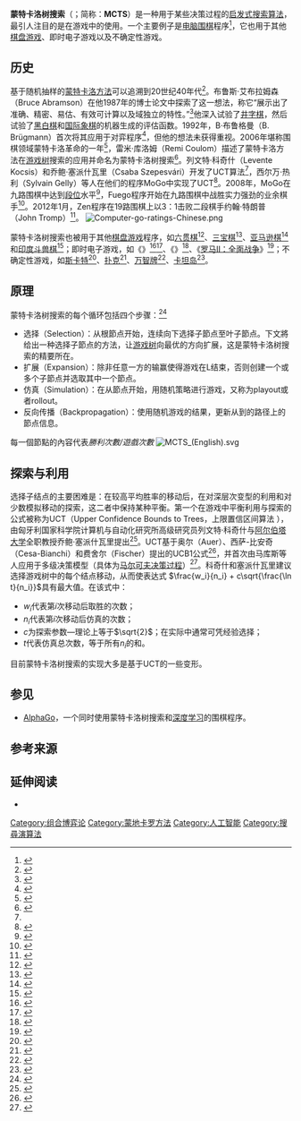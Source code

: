 {{noteTA
|T=zh-hans:蒙特卡洛树搜索; zh-hant:蒙地卡羅樹搜尋;
|1=zh-hans:蒙特卡洛; zh-hant:蒙地卡羅;
|G1=IT
|G2=Math
|G3=Games
}}
'''蒙特卡洛树搜索'''（{{lang-en|Monte Carlo tree search}}；简称：'''MCTS'''）是一种用于某些决策过程的[[启发式搜索|启发式]][[搜索算法|搜索算法]]，最引人注目的是在游戏中的使用。一个主要例子是[[电脑围棋|电脑围棋]]程序<ref>{{cite web|url=http://www.mcts.ai/?q=mcts|title=MCTS.ai: Everything Monte Carlo Tree Search|accessdate=2012-02-19|archive-date=2018-11-27|archive-url=https://web.archive.org/web/20181127064909/http://mcts.ai/?q=mcts|dead-url=no}}</ref>，它也用于其他[[棋盘游戏|棋盘游戏]]、即时电子游戏以及不确定性游戏。

== 历史 ==
基于随机抽样的[[蒙特卡洛方法|蒙特卡洛方法]]可以追溯到20世纪40年代<ref>{{cite journal |last1=Nicholas |first1=Metropolis |last2=Stanislaw |first2=Ulam |title=The monte carlo method |url=https://archive.org/details/sim_journal-of-the-american-statistical-association_1949-09_44_247/page/335 |journal=Journal of the American statistical association |date=1949 |volume=44 |page=335-341}}</ref>。布鲁斯·艾布拉姆森（Bruce Abramson）在他1987年的博士论文中探索了这一想法，称它“展示出了准确、精密、易估、有效可计算以及域独立的特性。”<ref name=Abramson>{{cite book|last=Abramson|first=Bruce|title=The Expected-Outcome Model of Two-Player Games|publisher=Technical report, Department of Computer Science, Columbia University|year=1987|url=http://academiccommons.columbia.edu/download/fedora_content/download/ac:142327/CONTENT/CUCS-315-87.pdf|accessdate=23 December 2013|archive-date=2016-10-27|archive-url=https://web.archive.org/web/20161027040145/http://academiccommons.columbia.edu/download/fedora_content/download/ac:142327/CONTENT/CUCS-315-87.pdf|dead-url=no}}</ref>他深入试验了[[井字棋|井字棋]]，然后试验了[[黑白棋|黑白棋]]和[[国际象棋|国际象棋]]的机器生成的评估函数。1992年，B·布鲁格曼（B. Brügmann）首次将其应用于对弈程序<ref name="Bruegmann">{{cite book|url=http://www.ideanest.com/vegos/MonteCarloGo.pdf|title=Monte Carlo Go|last=Brügmann|first=Bernd|publisher=Technical report, Department of Physics, Syracuse University|year=1993|access-date=2016-03-15|archive-date=2021-04-14|archive-url=https://web.archive.org/web/20210414125720/http://www.ideanest.com/vegos/MonteCarloGo.pdf|dead-url=no}}</ref>，但他的想法未获得重视。2006年堪称围棋领域蒙特卡洛革命的一年<ref>{{cite book|author=Rémi Coulom|chapter=The Monte-Carlo Revolution in Go|title=Japanese-French Frontiers of Science Symposium|year=2008|url=http://remi.coulom.free.fr/JFFoS/JFFoS.pdf|access-date=2016-03-15|archive-date=2015-02-18|archive-url=https://web.archive.org/web/20150218143518/http://remi.coulom.free.fr/JFFoS/JFFoS.pdf|dead-url=no}}</ref>，雷米·库洛姆（Remi Coulom）描述了蒙特卡洛方法在[[博弈树|游戏树]]搜索的应用并命名为蒙特卡洛树搜索<ref>{{cite book|author=Rémi Coulom|chapter=Efficient Selectivity and Backup Operators in Monte-Carlo Tree Search|pages=72–83|others=H. Jaap van den Herik, Paolo Ciancarini, H. H. L. M. Donkers (eds.)|title=Computers and Games, 5th International Conference, CG 2006, Turin, Italy, May 29–31, 2006. Revised Papers|publisher=Springer|year=2007|isbn=978-3-540-75537-1|url=http://citeseerx.ist.psu.edu/viewdoc/summary?doi=10.1.1.81.6817|doi=|access-date=2016-03-15|archive-date=2021-04-14|archive-url=https://web.archive.org/web/20210414124235/https://citeseerx.ist.psu.edu/viewdoc/summary?doi=10.1.1.81.6817|dead-url=no}}</ref>。列文特·科奇什（Levente Kocsis）和乔鲍·塞派什瓦里（Csaba Szepesvári）开发了UCT算法<ref name="Kocsis-Szepesvari"/>，西尔万·热利（Sylvain Gelly）等人在他们的程序MoGo中实现了UCT<ref name="Gelly-et-al">{{cite book|author=Sylvain Gelly, Yizao Wang, Rémi Munos, Olivier Teytaud|title=Modification of UCT with Patterns in Monte-Carlo Go|date=November 2006|publisher=Technical report, INRIA|url=http://hal.inria.fr/docs/00/11/72/66/PDF/MoGoReport.pdf|access-date=2016-03-15|archive-date=2014-07-30|archive-url=https://web.archive.org/web/20140730050628/http://hal.inria.fr/docs/00/11/72/66/PDF/MoGoReport.pdf|dead-url=no}}</ref>。2008年，MoGo在九路围棋中达到[[段级位制|段位]]水平<ref>{{cite journal|author=Chang-Shing Lee, Mei-Hui Wang, Guillaume Chaslot, Jean-Baptiste Hoock, Arpad Rimmel, Olivier Teytaud, Shang-Rong Tsai, Shun-Chin Hsu, Tzung-Pei Hong|title=The Computational Intelligence of MoGo Revealed in Taiwan’s Computer Go Tournaments|journal=IEEE Transactions on Computational Intelligence and AI in Games|pages=73–89|volume=1|issue=1|year=2009|url=http://hal.inria.fr/docs/00/36/97/86/PDF/TCIAIG-2008-0010_Accepted_.pdf|doi=10.1109/tciaig.2009.2018703|access-date=2016-03-15|archive-date=2013-09-26|archive-url=https://web.archive.org/web/20130926031115/http://hal.inria.fr/docs/00/36/97/86/PDF/TCIAIG-2008-0010_Accepted_.pdf|dead-url=no}}</ref>，Fuego程序开始在九路围棋中战胜实力强劲的业余棋手<ref>{{cite book|author=Markus Enzenberger, Martin Mūller|title=Fuego – An Open-Source Framework for Board Games and Go Engine Based on Monte Carlo Tree Search|publisher=Technical report, University of Alberta|year=2008|url=https://www.cs.ualberta.ca/system/files/tech_report/2009/TR09-08_0.pdf|deadurl=yes|archiveurl=https://web.archive.org/web/20120529220112/https://www.cs.ualberta.ca/system/files/tech_report/2009/TR09-08_0.pdf|archivedate=2012-05-29}}</ref>。2012年1月，Zen程序在19路围棋上以3：1击败二段棋手约翰·特朗普（John Tromp）<ref>{{cite web|url=http://dcook.org/gobet/|title=The Shodan Go Bet|accessdate=2012-05-02|archive-date=2021-04-14|archive-url=https://web.archive.org/web/20210414124239/http://dcook.org/gobet/|dead-url=no}}</ref>。
[[File:Computer-go-ratings-Chinese.png|frame]]

蒙特卡洛树搜索也被用于其他[[棋盘游戏|棋盘游戏]]程序，如[[六貫棋|六贯棋]]<ref>{{cite journal|author=Broderick Arneson, Ryan Hayward, Philip Henderson|title=MoHex Wins Hex Tournament|journal=ICGA Journal|volume=32|issue=2|pages=114–116|date=June 2009|url=http://webdocs.cs.ualberta.ca/~hayward/papers/rptPamplona.pdf|access-date=2016-03-15|archive-date=2021-04-16|archive-url=https://web.archive.org/web/20210416092530/http://webdocs.cs.ualberta.ca/~hayward/papers/rptPamplona.pdf|dead-url=no}}</ref>、[[三寶棋|三宝棋]]<ref>{{cite book|author=Timo Ewalds|title=Playing and Solving Havannah|publisher=Master's thesis, University of Alberta|year=2011|url=http://havannah.ewalds.ca/static/thesis.pdf|access-date=2016-03-15|archive-date=2016-03-04|archive-url=https://web.archive.org/web/20160304051450/http://havannah.ewalds.ca/static/thesis.pdf|dead-url=no}}</ref>、[[亞馬遜棋|亚马逊棋]]<ref>{{cite book|author=Richard J. Lorentz|chapter=Amazons Discover Monte-Carlo|pages=13–24|others=H. Jaap van den Herik, Xinhe Xu, Zongmin Ma, Mark H. M. Winands (eds.)|title=Computers and Games, 6th International Conference, CG 2008, Beijing, China, September 29 – October 1, 2008. Proceedings|publisher=Springer|year=2008|isbn=978-3-540-87607-6}}</ref>和[[印度鬥獸棋|印度斗兽棋]]<ref>{{cite book|author=Tomáš Kozelek|title=Methods of MCTS and the game Arimaa|publisher=Master's thesis, Charles University in Prague|year=2009|url=http://arimaa.com/arimaa/papers/TomasKozelekThesis/mt.pdf|access-date=2016-03-15|archive-date=2021-04-16|archive-url=https://web.archive.org/web/20210416092715/http://arimaa.com/arimaa/papers/TomasKozelekThesis/mt.pdf|dead-url=no}}</ref>；即时电子游戏，如《{{Le|吃豆小姐|Ms. Pac-Man}}》<ref>{{cite journal|author=Xiaocong Gan, Yun Bao, Zhangang Han|title=Real-Time Search Method in Nondeterministic Game – Ms. Pac-Man|pages=209–222|journal=ICGA Journal|volume=34|issue=4|date=December 2011}}</ref><ref>{{cite journal|author=Tom Pepels, Mark H. M. Winands, Marc Lanctot|title=Real-Time Monte Carlo Tree Search in Ms Pac-Man|pages=245–257|journal=IEEE Transactions on Computational Intelligence and AI in Games|volume=6|issue=3|date=September 2014|url=http://ieeexplore.ieee.org/xpl/articleDetails.jsp?arnumber=6731713|doi=10.1109/tciaig.2013.2291577|access-date=2016-03-15|archive-date=2015-09-09|archive-url=https://web.archive.org/web/20150909222510/http://ieeexplore.ieee.org/xpl/articleDetails.jsp?arnumber=6731713|dead-url=no}}</ref>、《{{Le|神鬼寓言:传奇|Fable Legends}}》<ref>{{cite web|url=http://events.nucl.ai/track/decisions/#tactical-planning-and-real-time-mcts-in-fable-legends|title=Tactical Planning and Real-time MCTS in Fable Legends|accessdate=2015-08-27|archive-url=https://web.archive.org/web/20150821022336/http://events.nucl.ai/track/decisions/#tactical-planning-and-real-time-mcts-in-fable-legends|archive-date=2015-08-21|dead-url=yes}}</ref>、《[[羅馬II：全軍破敵|罗马II：全面战争]]》<ref>{{cite web|url=http://aigamedev.com/open/coverage/mcts-rome-ii/|title=Monte-Carlo Tree Search in TOTAL WAR: ROME II's Campaign AI|accessdate=2014-08-13|archive-url=https://web.archive.org/web/20170313041719/http://aigamedev.com/open/coverage/mcts-rome-ii/|archive-date=2017-03-13|dead-url=yes}}</ref>；不确定性游戏，如[[斯卡特|斯卡特]]<ref>{{cite book|author=Michael Buro, Jeffrey Richard Long, Timothy Furtak, Nathan R. Sturtevant|chapter=Improving State Evaluation, Inference, and Search in Trick-Based Card Games|pages=1407–1413|others=Craig Boutilier (ed.)|title=IJCAI 2009, Proceedings of the 21st International Joint Conference on Artificial Intelligence, Pasadena, California, USA, July 11–17, 2009|year=2009|url=http://citeseerx.ist.psu.edu/viewdoc/summary?doi=10.1.1.150.3077|doi=|access-date=2016-03-15|archive-date=2021-04-14|archive-url=https://web.archive.org/web/20210414124404/https://citeseerx.ist.psu.edu/viewdoc/summary?doi=10.1.1.150.3077|dead-url=no}}</ref>、[[撲克|扑克]]<ref>{{cite journal|author=Jonathan Rubin, Ian Watson|title=Computer poker: A review|journal=Artificial Intelligence|volume=175|issue=5–6|date=April 2011|doi=10.1016/j.artint.2010.12.005|url=http://www.cs.auckland.ac.nz/~jrub001/files/CPReviewPreprintAIJ.pdf|pages=958–987|deadurl=yes|archiveurl=https://web.archive.org/web/20131001185632/http://www.cs.auckland.ac.nz/~jrub001/files/CPReviewPreprintAIJ.pdf|archivedate=2013-10-01}}</ref>、[[万智牌|万智牌]]<ref>{{cite book|author=C.D. Ward, P.I. Cowling|chapter=Monte Carlo Search Applied to Card Selection in Magic: The Gathering|title=CIG'09 Proceedings of the 5th international conference on Computational Intelligence and Games|publisher=IEEE Press|year=2009|url=http://scim.brad.ac.uk/staff/pdf/picowlin/CIG2009.pdf|deadurl=yes|archiveurl=https://web.archive.org/web/20160528074031/http://scim.brad.ac.uk/staff/pdf/picowlin/CIG2009.pdf|archivedate=2016-05-28}}</ref>、[[卡坦岛|卡坦岛]]<ref>{{cite book|author=István Szita, Guillaume Chaslot, Pieter Spronck|chapter=Monte-Carlo Tree Search in Settlers of Catan|pages=21–32|others=H. Jaap van den Herik, Pieter Spronck (eds.)|title=Advances in Computer Games, 12th International Conference, ACG 2009, Pamplona, Spain, May 11–13, 2009. Revised Papers|publisher=Springer|year=2010|isbn=978-3-642-12992-6|url=http://ticc.uvt.nl/icga/acg12/proceedings/Contribution100.pdf|access-date=2016-03-15|archive-url=https://web.archive.org/web/20160304082042/http://ticc.uvt.nl/icga/acg12/proceedings/Contribution100.pdf|archive-date=2016-03-04|dead-url=yes}}</ref>。

== 原理 ==
蒙特卡洛树搜索的每个循环包括四个步骤：<ref name="chaslot2008">{{cite journal|author=G.M.J.B. Chaslot, M.H.M. Winands, J.W.H.M. Uiterwijk, H.J. van den Herik, B. Bouzy|title=Progressive Strategies for Monte-Carlo Tree Search|journal=New Mathematics and Natural Computation|volume=4|issue=3|pages=343–359|year=2008|url=https://dke.maastrichtuniversity.nl/m.winands/documents/pMCTS.pdf|doi=10.1142/s1793005708001094|access-date=2016-03-15|archive-date=2021-04-14|archive-url=https://web.archive.org/web/20210414151134/https://dke.maastrichtuniversity.nl/m.winands/documents/pMCTS.pdf|dead-url=no}}</ref>
* 选择（Selection）：从根節点{{math|''R''}}开始，连续向下选择子節点至叶子節点{{math|''L''}}。下文將给出一种选择子節点的方法，让[[遊戲樹|游戏树]]向最优的方向扩展，这是蒙特卡洛树搜索的精要所在。
* 扩展（Expansion）：除非任意一方的输赢使得游戏在L结束，否则创建一个或多个子節点并选取其中一个節点{{math|''C''}}。 
* 仿真（Simulation）：在从節点{{math|''C''}}开始，用随机策略进行游戏，又称为playout或者rollout。
*反向传播（Backpropagation）：使用随机游戏的结果，更新从{{math|''C''}}到{{math|''R''}}的路径上的節点信息。
每一個節點的內容代表''勝利次數/遊戲次數''
[[File:MCTS_(English).svg|frame]]

== 探索与利用 ==
选择子结点的主要困难是：在较高平均胜率的移动后，在对深层次变型的利用和对少数模拟移动的探索，这二者中保持某种平衡。第一个在游戏中平衡利用与探索的公式被称为UCT（Upper Confidence Bounds to Trees，上限置信区间算法 ），由匈牙利国家科学院计算机与自动化研究所高级研究员列文特·科奇什与[[阿尔伯塔大学|阿尔伯塔大学]]全职教授乔鲍·塞派什瓦里提出<ref name="Kocsis-Szepesvari">{{cite book|last=Kocsis|first=Levente|last2=Szepesvári|first2=Csaba|chapter=Bandit based Monte-Carlo Planning|others=Johannes Fürnkranz, Tobias Scheffer, Myra Spiliopoulou (eds.)|title=Machine Learning: ECML 2006, 17th European Conference on Machine Learning, Berlin, Germany, September 18–22, 2006, Proceedings. Lecture Notes in Computer Science 4212|publisher=Springer|isbn=3-540-45375-X|url=http://citeseerx.ist.psu.edu/viewdoc/summary?doi=10.1.1.102.1296|pages=282–293|year=2006|doi=|access-date=2016-03-15|archive-date=2021-05-06|archive-url=https://web.archive.org/web/20210506224815/https://citeseerx.ist.psu.edu/viewdoc/summary?doi=10.1.1.102.1296|dead-url=no}}</ref>。UCT基于奥尔（Auer）、西萨-比安奇（Cesa-Bianchi）和费舍尔（Fischer）提出的UCB1公式<ref>{{cite journal|last=Auer|first=Peter|last2=Cesa-Bianchi|first2=Nicolò|last3=Fischer|first3=Paul|title=Finite-time Analysis of the Multiarmed Bandit Problem|journal=Machine Learning|volume=47|pages=235–256|year=2002|url=http://moodle.technion.ac.il/pluginfile.php/192340/mod_resource/content/0/UCB.pdf|doi=10.1023/a:1013689704352|access-date=2016-03-15|archive-date=2014-05-12|archive-url=https://web.archive.org/web/20140512220524/http://moodle.technion.ac.il/pluginfile.php/192340/mod_resource/content/0/UCB.pdf|dead-url=yes}}</ref>，并首次由马库斯等人应用于多级决策模型（具体为[[马尔可夫决策过程|马尔可夫决策过程]]）<ref>{{cite journal|last=Chang|first=Hyeong Soo|last2=Fu|first2=Michael C.|last3=Hu|first3=Jiaqiao|last4=Marcus|first4=Steven I.|title=An Adaptive Sampling Algorithm for Solving Markov Decision Processes|journal=Operations Research|volume=53|pages=126–139|year=2005|url=http://scholar.rhsmith.umd.edu/sites/default/files/mfu/files/cfhm05.pdf?m=1449834091|access-date=2016-03-15|archive-date=2021-04-20|archive-url=https://web.archive.org/web/20210420114214/https://scholar.rhsmith.umd.edu/sites/default/files/mfu/files/cfhm05.pdf?m=1449834091|dead-url=no}}</ref>。科奇什和塞派什瓦里建议选择游戏树中的每个结点移动，从而使表达式 <math>\frac{w_i}{n_i} + c\sqrt{\frac{\ln t}{n_i}}</math>具有最大值。在该式中：
* <math>w_i</math>代表第<math>i</math>次移动后取胜的次数；
* <math>n_i</math>代表第<math>i</math>次移动后仿真的次数；
* <math>c</math>为探索参数—理论上等于<math>\sqrt{2}</math>；在实际中通常可凭经验选择；
* <math>t</math>代表仿真总次数，等于所有<math>n_i</math>的和。
目前蒙特卡洛树搜索的实现大多是基于UCT的一些变形。

== 参见 ==
* [[AlphaGo|AlphaGo]]，一个同时使用蒙特卡洛树搜索和[[深度学习|深度学习]]的围棋程序。

== 参考来源 ==
{{Reflist|2}}

== 延伸阅读 ==
* {{cite journal|author=Cameron Browne, Edward Powley, Daniel Whitehouse, Simon Lucas, Peter I. Cowling, Philipp Rohlfshagen, Stephen Tavener, Diego Perez, Spyridon Samothrakis, Simon Colton|title=A Survey of Monte Carlo Tree Search Methods（蒙特卡洛树搜索方法综述）|journal=IEEE Transactions on Computational Intelligence and AI in Games|volume=4|issue=1|date=March 2012|url=http://www.cameronius.com/cv/mcts-survey-master.pdf|deadurl=yes|archiveurl=https://web.archive.org/web/20130309060408/http://www.cameronius.com/cv/mcts-survey-master.pdf|archivedate=2013-03-09}}

[[Category:组合博弈论|Category:组合博弈论]]
[[Category:蒙地卡罗方法|Category:蒙地卡罗方法]]
[[Category:人工智能|Category:人工智能]]
[[Category:搜尋演算法|Category:搜尋演算法]]